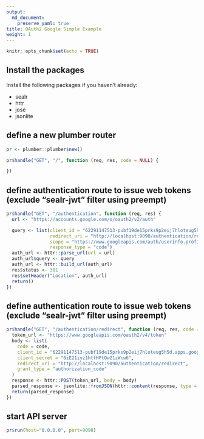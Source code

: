 ```yaml
---
output: 
  md_document:
    preserve_yaml: true
title: OAuth2 Google Simple Example
weight: 1
---
```


```r
knitr::opts_chunk$set(echo = TRUE)
```


## Install the packages
Install the following packages if you haven't already:

- sealr
- httr
- jose
- jsonlite

## define a new plumber router
```r

pr <- plumber::plumber$new()

pr$handle("GET", "/", function (req, res, code = NULL) {

})
```


## define authentication route to issue web tokens (exclude "sealr-jwt" filter using preempt)
```r
pr$handle("GET", "/authentication", function (req, res) {
  url <- "https://accounts.google.com/o/oauth2/v2/auth"

  query <- list(client_id = "62291147513-pubf19de15prks9p2eij7hloteug5h5d.apps.googleusercontent.com",
                redirect_uri = "http://localhost:9090/authentication/redirect",
                scope = "https://www.googleapis.com/auth/userinfo.profile",
                response_type = "code")
  auth_url <- httr::parse_url(url = url)
  auth_url$query <- query
  auth_url <- httr::build_url(auth_url)
  res$status <- 301
  res$setHeader("Location", auth_url)
  return()
})

```

## define authentication route to issue web tokens (exclude "sealr-jwt" filter using preempt)
```r
pr$handle("GET", "/authentication/redirect", function (req, res, code = NULL, error = NULL) {
  token_url <- "https://www.googleapis.com/oauth2/v4/token"
  body <- list(
    code = code,
    client_id = "62291147513-pubf19de15prks9p2eij7hloteug5h5d.apps.googleusercontent.com",
    client_secret = "0iE21iyz1htfHPtOw21zWcw6",
    redirect_uri = "http://localhost:9090/authentication/redirect",
    grant_type = "authorization_code"
  )
  response <- httr::POST(token_url, body = body)
  parsed_response <- jsonlite::fromJSON(httr::content(response, type = "text"))
  return(parsed_response)
})

```

## start API server
```r

pr$run(host="0.0.0.0", port=9090)
```

